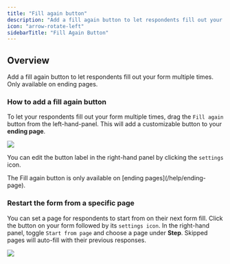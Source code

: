 ```yaml
---
title: "Fill again button"
description: "Add a fill again button to let respondents fill out your form multiple times. Only available on ending pages."
icon: "arrow-rotate-left"
sidebarTitle: "Fill Again Button"
---
```


## Overview

Add a fill again button to let respondents fill out your form multiple times. Only available on ending pages.

### How to add a fill again button

To let your respondents fill out your form multiple times, drag the `Fill again` button from the left-hand-panel. This will add a customizable button to your **ending page**.

<Frame>
<img src="/images/image-14.png" />
</Frame>

You can edit the button label in the right-hand panel by clicking the `settings` icon.

<Note>
The Fill again button is only available on [ending pages](/help/ending-page).
</Note>

### Restart the form from a specific page

You can set a page for respondents to start from on their next form fill. Click the button on your form followed by its `settings icon`. In the right-hand panel, toggle `Start from page` and choose a page under **Step**. Skipped pages will auto-fill with their previous responses.

<Frame>
<img src="/images/image-15.png" />
</Frame>
